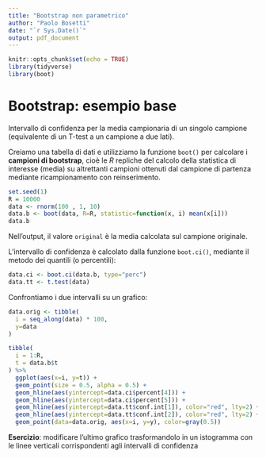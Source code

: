 ```yaml
---
title: "Bootstrap non parametrico"
author: "Paolo Bosetti"
date: "`r Sys.Date()`"
output: pdf_document
---
```


```r
knitr::opts_chunk$set(echo = TRUE)
library(tidyverse)
library(boot)
```

# Bootstrap: esempio base

Intervallo di confidenza per la media campionaria di un singolo campione (equivalente di un T-test a un campione a due lati).

Creiamo una tabella di dati e utilizziamo la funzione `boot()` per calcolare i **campioni di bootstrap**, cioè le $R$ repliche del calcolo della statistica di interesse (media) su altrettanti campioni ottenuti dal campione di partenza mediante ricampionamento con reinserimento.

```r
set.seed(1)
R = 10000
data <- rnorm(100 , 1, 10)
data.b <- boot(data, R=R, statistic=function(x, i) mean(x[i]))
data.b
```

Nell'output, il valore `original` è la media calcolata sul campione originale.

L'intervallo di confidenza è calcolato dalla funzione `boot.ci()`, mediante il metodo dei quantili (o percentili):

```r
data.ci <- boot.ci(data.b, type="perc")
data.tt <- t.test(data)
```

Confrontiamo i due intervalli su un grafico:

```r
data.orig <- tibble(
  i = seq_along(data) * 100, 
  y=data
)

tibble(
  i = 1:R,
  t = data.b$t
) %>% 
  ggplot(aes(x=i, y=t)) +
  geom_point(size = 0.5, alpha = 0.5) +
  geom_hline(aes(yintercept=data.ci$percent[4])) +
  geom_hline(aes(yintercept=data.ci$percent[5])) +
  geom_hline(aes(yintercept=data.tt$conf.int[1]), color="red", lty=2) + 
  geom_hline(aes(yintercept=data.tt$conf.int[2]), color="red", lty=2) +
  geom_point(data=data.orig, aes(x=i, y=y), color=gray(0.5))
```
**Esercizio**: modificare l'ultimo grafico trasformandolo in un istogramma con le linee verticali corrispondenti agli intervalli di confidenza

